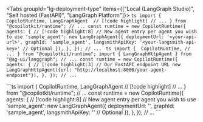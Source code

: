 
<Tabs groupId="lg-deployment-type" items={["Local (LangGraph Studio)", "Self hosted (FastAPI)", "LangGraph Platform"]}>
  <Tab value="Local (LangGraph Studio)">
    ```ts
    import { 
      CopilotRuntime,
      LangGraphAgent  // [!code highlight]
      // ...
    } from "@copilotkit/runtime";
    // ...
    const runtime = new CopilotRuntime({
      agents: { // [!code highlight:8]
          // New agent entry per agent you wish to use
          'sample_agent': new LangGraphAgent({
              deploymentUrl: '<your-api-url>',
              graphId: 'sample_agent',
              langsmithApiKey: '<your-langsmith-api-key>' // Optional
          }),
      },
    });
    // ...
    ```
  </Tab>
  <Tab value="Self hosted (FastAPI)">
    ```ts
    import { 
      CopilotRuntime,
      // ...
    } from "@copilotkit/runtime";
    import { LangGraphHttpAgent } from "@ag-ui/langgraph";
    // ...
    const runtime = new CopilotRuntime({
      agents: {
          // [!code highlight:3]
          // Our FastAPI endpoint URL
          new LangGraphHttpAgent({url: "http://localhost:8000/your-agent-endpoint"}),
      },
    });
    // ...
    ```
  </Tab>

  <Tab value="LangGraph Platform">
    ```ts
    import { 
      CopilotRuntime,
      LangGraphAgent  // [!code highlight]
      // ...
    } from "@copilotkit/runtime";
    // ...
    const runtime = new CopilotRuntime({
      agents: { // [!code highlight:8]
          // New agent entry per agent you wish to use
          'sample_agent': new LangGraphAgent({
              deploymentUrl: '<your-api-url>',
              graphId: 'sample_agent',
              langsmithApiKey: '<your-langsmith-api-key>' // Optional
          }),
      },
    });
    // ...
    ```
  </Tab>
</Tabs>
